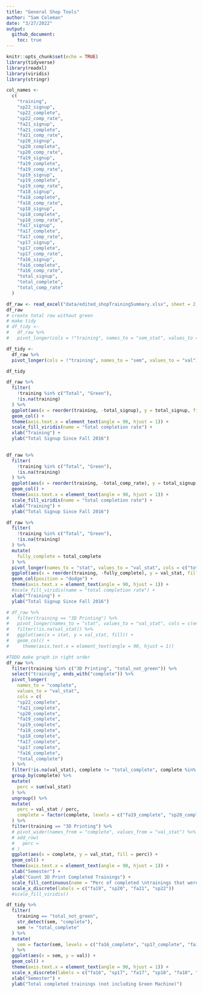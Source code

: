 ```yaml
---
title: "General Shop Tools"
author: "Sam Coleman"
date: "3/27/2022"
output: 
  github_document:
    toc: true
---
```

```r
knitr::opts_chunk$set(echo = TRUE)
library(tidyverse)
library(readxl) 
library(viridis)
library(stringr)
```

```r
col_names <-
  c(
    "training",
    "sp22_signup",
    "sp22_complete",
    "sp22_comp_rate",
    "fa21_signup",
    "fa21_complete",
    "fa21_comp_rate",
    "sp20_signup",
    "sp20_complete",
    "sp20_comp_rate",
    "fa19_signup",
    "fa19_complete",
    "fa19_comp_rate",
    "sp19_signup",
    "sp19_complete",
    "sp19_comp_rate",
    "fa18_signup",
    "fa18_complete",
    "fa18_comp_rate",
    "sp18_signup",
    "sp18_complete",
    "sp18_comp_rate",
    "fa17_signup",
    "fa17_complete",
    "fa17_comp_rate",
    "sp17_signup",
    "sp17_complete",
    "sp17_comp_rate",
    "fa16_signup",
    "fa16_complete",
    "fa16_comp_rate",
    "total_signup",
    "total_complete",
    "total_comp_rate"
  )

df_raw <- read_excel("data/edited_shopTrainingSummary.xlsx", sheet = 2, col_names = col_names, skip = 1)
df_raw
# create total row without green
# make tidy
# df_tidy <-
#   df_raw %>% 
#   pivot_longer(cols = !"training", names_to = "sem_stat", values_to = "stat") %>% 

df_tidy <-
  df_raw %>% 
  pivot_longer(cols = !"training", names_to = "sem", values_to = "val")

df_tidy
```

```r
df_raw %>% 
  filter(
    !training %in% c("Total", "Green"),
    !is.na(training)
  ) %>% 
  ggplot(aes(x = reorder(training, -total_signup), y = total_signup, fill = total_comp_rate)) +
  geom_col() +
  theme(axis.text.x = element_text(angle = 90, hjust = 1)) +
  scale_fill_viridis(name = "total completion rate") +
  xlab("Training") +
  ylab("Total Signup Since Fall 2016")
  
```
```r
df_raw %>% 
  filter(
    !training %in% c("Total", "Green"),
    !is.na(training)
  ) %>% 
  ggplot(aes(x = reorder(training, -total_comp_rate), y = total_signup, fill = total_comp_rate)) +
  geom_col() +
  theme(axis.text.x = element_text(angle = 90, hjust = 1)) +
  scale_fill_viridis(name = "total completion rate") +
  xlab("Training") +
  ylab("Total Signup Since Fall 2016")
```
```r
df_raw %>% 
  filter(
    !training %in% c("Total", "Green"),
    !is.na(training)
  ) %>% 
  mutate(
    fully_complete = total_complete
  ) %>% 
  pivot_longer(names_to = "stat", values_to = "val_stat", cols = c("total_signup", "total_complete")) %>% 
  ggplot(aes(x = reorder(training, -fully_complete), y = val_stat, fill = stat)) +
  geom_col(position = "dodge") +
  theme(axis.text.x = element_text(angle = 90, hjust = 1)) +
  #scale_fill_viridis(name = "total completion rate") +
  xlab("Training") +
  ylab("Total Signup Since Fall 2016")
```

```r
# df_raw %>% 
#   filter(training == "3D Printing") %>% 
#   pivot_longer(names_to = "stat", values_to = "val_stat", cols = c(ends_with("complete"), ends_with("signup"), ends_with("rate"))) %>% 
#   filter(!is.na(val_stat)) %>% 
#   ggplot(aes(x = stat, y = val_stat, fill)) +
#   geom_col() +
#     theme(axis.text.x = element_text(angle = 90, hjust = 1)) 

#TODO make graph in right order
df_raw %>% 
  filter(training %in% c("3D Printing", "total_not_green")) %>% 
  select("training", ends_with("complete")) %>% 
  pivot_longer(
    names_to = "complete", 
    values_to = "val_stat", 
    cols = c(
    "sp22_complete",
    "fa21_complete",
    "sp20_complete",
    "fa19_complete",
    "sp19_complete",
    "fa18_complete",
    "sp18_complete",
    "fa17_complete",
    "sp17_complete",
    "fa16_complete",
    "total_complete")
  ) %>% 
  filter(!is.na(val_stat), complete != "total_complete", complete %in% c("sp22_complete", "fa21_complete", "sp20_complete", "fa19_complete")) %>% 
  group_by(complete) %>% 
  mutate(
    perc = sum(val_stat)
  ) %>% 
  ungroup() %>% 
  mutate(
    perc = val_stat / perc,
    complete = factor(complete, levels = c("fa19_complete", "sp20_complete", "fa21_complete", "sp22_complete"), ordered = TRUE)
  ) %>% 
  filter(training == "3D Printing") %>% 
  # pivot_wider(names_from = "complete", values_from = "val_stat") %>% 
  # add_row(
  #   perc = 
  # )
  ggplot(aes(x = complete, y = val_stat, fill = perc)) +
  geom_col() +
  theme(axis.text.x = element_text(angle = 90, hjust = 1)) +
  xlab("Semester") +
  ylab("Count 3D Print Completed Trainings") +
  scale_fill_continuous(name = "Perc of completed \ntrainings that were \n3D printer") +
  scale_x_discrete(labels = c("fa19", "sp20", "fa21", "sp22"))
  #scale_fill_viridis()
``` 
```r
df_tidy %>% 
  filter(
    training == "total_not_green", 
    str_detect(sem, "complete"),
    sem != "total_complete"
  ) %>% 
  mutate(
    sem = factor(sem, levels = c("fa16_complete", "sp17_complete", "fa17_complete", "sp18_complete", "fa18_complete", "sp19_complete", "fa19_complete", "sp20_complete", "fa21_complete", "sp22_complete"))
  ) %>% 
  ggplot(aes(x = sem, y = val)) +
  geom_col() +
  theme(axis.text.x = element_text(angle = 90, hjust = 1)) +
  scale_x_discrete(labels = c("fa16", "sp17", "fa17", "sp18", "fa18", "sp19", "fa19", "sp20", "fa21", "sp22")) +
  xlab("Semester") +
  ylab("Total completed trainings (not including Green Machine)")
```

